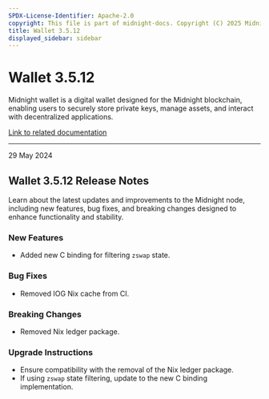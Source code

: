 ```yaml
---
SPDX-License-Identifier: Apache-2.0
copyright: This file is part of midnight-docs. Copyright (C) 2025 Midnight Foundation. Licensed under the Apache License, Version 2.0 (the "License"); You may not use this file except in compliance with the License. You may obtain a copy of the License at http://www.apache.org/licenses/LICENSE-2.0 Unless required by applicable law or agreed to in writing, software distributed under the License is distributed on an "AS IS" BASIS, WITHOUT WARRANTIES OR CONDITIONS OF ANY KIND, either express or implied. See the License for the specific language governing permissions and limitations under the License.
title: Wallet 3.5.12
displayed_sidebar: sidebar
---
```


# Wallet 3.5.12

Midnight wallet is a digital wallet designed for the Midnight blockchain, enabling users to securely store private keys, manage assets, and interact with decentralized applications.

[Link to related documentation](../../learn/introduction/wallets)

---

<div 
  style={{
    marginTop: '0',
    fontSize: '1rem',
    fontWeight: 'normal',
    marginBottom: '0.5rem'
  }}
>
  29 May 2024
</div>

## Wallet 3.5.12 Release Notes

Learn about the latest updates and improvements to the Midnight node, including new features, bug fixes, and breaking changes designed to enhance functionality and stability.

### New Features

- Added new C binding for filtering `zswap` state.  

### Bug Fixes

- Removed IOG Nix cache from CI.  

### Breaking Changes

- Removed Nix ledger package.  


### Upgrade Instructions

- Ensure compatibility with the removal of the Nix ledger package.  
- If using `zswap` state filtering, update to the new C binding implementation.  
